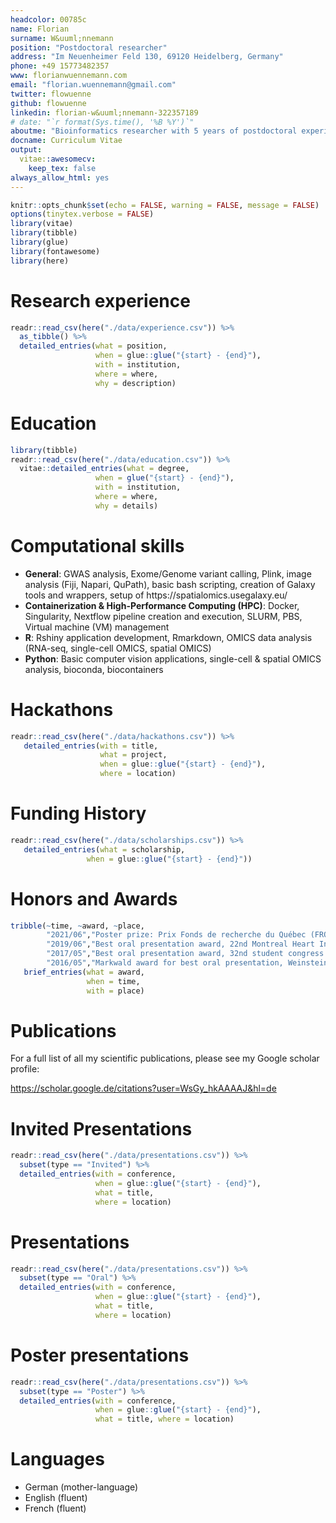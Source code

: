 ```yaml
---
headcolor: 00785c
name: Florian
surname: W&uuml;nnemann
position: "Postdoctoral researcher"
address: "Im Neuenheimer Feld 130, 69120 Heidelberg, Germany"
phone: +49 15773482357
www: florianwuennemann.com
email: "florian.wuennemann@gmail.com"
twitter: flowuenne
github: flowuenne
linkedin: florian-w&uuml;nnemann-322357189
# date: "`r format(Sys.time(), '%B %Y')`"
aboutme: "Bioinformatics researcher with 5 years of postdoctoral experience in biomedical research at the intersection of data production, processing and analysis for omics technologies."
docname: Curriculum Vitae
output: 
  vitae::awesomecv:
    keep_tex: false
always_allow_html: yes
---
```


```r
knitr::opts_chunk$set(echo = FALSE, warning = FALSE, message = FALSE)
options(tinytex.verbose = FALSE)
library(vitae)
library(tibble)
library(glue)
library(fontawesome)
library(here)
```

\faIcon{chart-bar} Research experience
============================

```r
readr::read_csv(here("./data/experience.csv")) %>% 
  as_tibble() %>%
  detailed_entries(what = position, 
                   when = glue::glue("{start} - {end}"),
                   with = institution,
                   where = where,
                   why = description)
```


\faIcon{university} Education
============================

```r
library(tibble)
readr::read_csv(here("./data/education.csv")) %>%
  vitae::detailed_entries(what = degree,
                   when = glue("{start} - {end}"),
                   with = institution,
                   where = where,
                   why = details)
```

\faIcon{laptop-code} Computational skills
============================

- **General**: GWAS analysis, Exome/Genome variant calling, Plink, image analysis (Fiji, Napari, QuPath), basic bash scripting, creation of Galaxy tools and wrappers, setup of https://spatialomics.usegalaxy.eu/
- **Containerization & High-Performance Computing (HPC)**: Docker, Singularity, Nextflow pipeline creation and execution, SLURM, PBS, Virtual machine (VM) management
- **R**: Rshiny application development, Rmarkdown, OMICS data analysis (RNA-seq, single-cell OMICS, spatial OMICS)
- **Python**: Basic computer vision applications, single-cell & spatial OMICS analysis, bioconda, biocontainers

\newpage

\faIcon{laptop} Hackathons
============================

```r
readr::read_csv(here("./data/hackathons.csv")) %>% 
   detailed_entries(with = title,
                    what = project,
                    when = glue::glue("{start} - {end}"),
                    where = location)
```

\faIcon{dollar-sign} Funding History
============================

```r
readr::read_csv(here("./data/scholarships.csv")) %>% 
   detailed_entries(what = scholarship, 
                 when = glue::glue("{start} - {end}"))
```


\faIcon{award} Honors and Awards
============================

```r
tribble(~time, ~award, ~place,
        "2021/06","Poster prize: Prix Fonds de recherche du Québec (FRQS) (Recherche fondamentale doctorale / Postdoc)","Montreal,Canada",
        "2019/06","Best oral presentation award, 22nd Montreal Heart Institute research day","Montreal,Canada",
        "2017/05","Best oral presentation award, 32nd student congress at the CHU Sainte-Justine","Montreal, Canada",
        "2016/05","Markwald award for best oral presentation, Weinstein Cardiovascular Development and Regeneration Conference 2016","Durham, USA") %>%
   brief_entries(what = award,
                 when = time, 
                 with = place)
```

\faIcon{scroll} Publications
============================

For a full list of all my scientific publications, please see my Google scholar profile:

[https://scholar.google.de/citations?user=WsGy_hkAAAAJ&hl=de](https://scholar.google.de/citations?user=WsGy_hkAAAAJ&hl=de)

\faIcon{paper-plane} Invited Presentations
============================

```r
readr::read_csv(here("./data/presentations.csv")) %>% 
  subset(type == "Invited") %>%
  detailed_entries(with = conference, 
                   when = glue::glue("{start} - {end}"), 
                   what = title,
                   where = location)
```

\faIcon{file-powerpoint} Presentations
============================

```r
readr::read_csv(here("./data/presentations.csv")) %>% 
  subset(type == "Oral") %>%
  detailed_entries(with = conference, 
                   when = glue::glue("{start} - {end}"), 
                   what = title,
                   where = location)
```

\faIcon{chalkboard-teacher} Poster presentations
============================

```r
readr::read_csv(here("./data/presentations.csv")) %>% 
  subset(type == "Poster") %>%
  detailed_entries(with = conference, 
                   when = glue::glue("{start} - {end}"), 
                   what = title, where = location)
```

<!-- \faIcon{scroll} Preprints -->
<!-- ============================ -->

<!-- ```{r} -->
<!-- library(dplyr) -->

<!-- bibliography_entries(here("./data/preprint_references.bib")) %>% -->
<!--   arrange(desc(issued)) -->
<!-- ``` -->

<!-- \faIcon{scroll} Publications -->
<!-- ============================ -->

<!-- ```{r} -->
<!-- library(dplyr) -->

<!-- bibliography_entries(here("./test.bib")) %>% -->
<!--   arrange(desc(issued)) -->
<!-- ``` -->

\faIcon{language} Languages
============================
- German (mother-language)
- English (fluent)
- French (fluent)